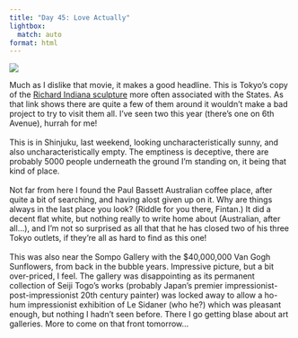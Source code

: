 ```yaml
---
title: "Day 45: Love Actually"
lightbox:
  match: auto
format: html
---
```


![](../images/20120603183501_dsc01944.jpg){group="all-the-pictures"}

Much as I dislike that movie, it makes a good headline.  This is Tokyo's copy of the [Richard Indiana sculpture](https://en.wikipedia.org/wiki/List_of_Love_sculptures) more often associated with the States.  As that link shows there are quite a few of them around it wouldn't make a bad project to try to visit them all.  I've seen two this year (there's one on 6th Avenue), hurrah for me!<br><br>This is in Shinjuku, last weekend, looking uncharacteristically sunny, and also uncharacteristically empty.  The emptiness is deceptive, there are probably 5000 people underneath the ground I'm standing on, it being that kind of place.<br><br>Not far from here I found the Paul Bassett Australian coffee place, after quite a bit of searching, and having alost given up on it.  Why are things always in the last place you look?  (Riddle for you there, Fintan.)  It did a decent flat white, but nothing really to write home about (Australian, after all...), and I'm not so surprised as all that that he has closed two of his three Tokyo outlets, if they're all as hard to find as this one!<br><br>This was also near the Sompo Gallery with the $40,000,000 Van Gogh Sunflowers, from back in the bubble years.  Impressive picture, but a bit over-priced, I feel.  The gallery was disappointing as its permanent collection of Seiji Togo's works (probably Japan's premier impressionist-post-impressionist 20th century painter) was locked away to allow a ho-hum impressionist exhibition of Le Sidaner (who he?) which was pleasant enough, but nothing I hadn't seen before.  There I go getting blase about art galleries.  More to come on that front tomorrow...<br><br>

